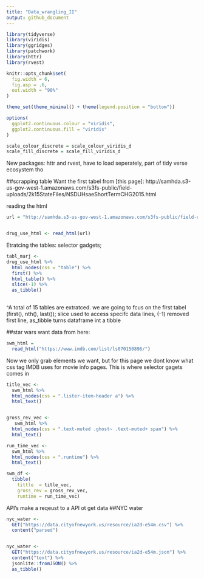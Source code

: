 ```yaml
---
title: "Data_wrangling_II"
output: github_document
---
```


```r
library(tidyverse)
library(viridis)
library(ggridges)
library(patchwork)
library(httr)
library(rvest)

knitr::opts_chunk$set(
  fig.width = 6,
  fig.asp = .6,
  out.width = "90%"
)

theme_set(theme_minimal() + theme(legend.position = "bottom"))

options(
  ggplot2.continuous.colour = "viridis",
  ggplot2.continuous.fill = "viridis"
)

scale_colour_discrete = scale_colour_viridis_d
scale_fill_discrete = scale_fill_viridis_d
```
New packages: httr and rvest, have to load seperately, part of tidy verse ecosystem tho


##scrapping table
Want the first tabel from [this page]: http://samhda.s3-us-gov-west-1.amazonaws.com/s3fs-public/field-uploads/2k15StateFiles/NSDUHsaeShortTermCHG2015.html

reading the html
```r
url = "http://samhda.s3-us-gov-west-1.amazonaws.com/s3fs-public/field-uploads/2k15StateFiles/NSDUHsaeShortTermCHG2015.htm"


drug_use_html <- read_html(url)
```
Etratcing the tables: selector gadgets;
```r
tabl_marj <- 
drug_use_html %>% 
  html_nodes(css = "table") %>% 
  first() %>% 
  html_table() %>% 
  slice(-1) %>% 
  as_tibble()
  
```
^A total of 15 tables are extratced.
we are going to fcus on the first tabel (first(), nth(), last());
slice used to access specifc data lines, (-1) removed first line, as_tibble turns dataframe int a tibble


##star wars 
want data from here: 

```r

swm_html = 
  read_html("https://www.imdb.com/list/ls070150896/")
```
Now we only grab elements we want, but for this page we dont know what css tag IMDB uses for movie info pages. This is where selector gagets comes in 
```r
title_vec <- 
  swm_html %>% 
  html_nodes(css = ".lister-item-header a") %>% 
  html_text()


gross_rev_vec <- 
   swm_html %>% 
  html_nodes(css = ".text-muted .ghost~ .text-muted+ span") %>% 
  html_text()

run_time_vec <- 
  swm_html %>% 
  html_nodes(css = ".runtime") %>% 
  html_text()

swm_df <- 
  tibble(
    tittle  = title_vec,
    gross_rev = gross_rev_vec,
    runtime = run_time_vec)
```


API's 
make a reqeust to a API ot get data
##NYC water

```r
nyc_water <- 
  GET("https://data.cityofnewyork.us/resource/ia2d-e54m.csv") %>% 
  content("parsed")


nyc_water <- 
  GET("https://data.cityofnewyork.us/resource/ia2d-e54m.json") %>% 
  content("text") %>% 
  jsonlite::fromJSON() %>% 
  as_tibble()
```

